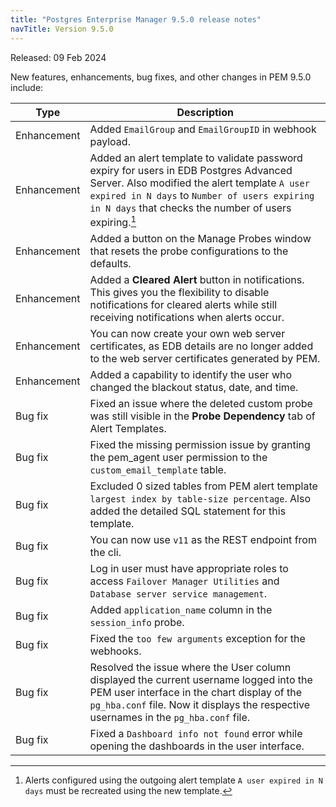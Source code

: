 ```yaml
---
title: "Postgres Enterprise Manager 9.5.0 release notes"
navTitle: Version 9.5.0
---
```


Released: 09 Feb 2024

New features, enhancements, bug fixes, and other changes in PEM 9.5.0 include:

| Type         | Description                                                                                                                                                                                                                                         |
|--------------|-----------------------------------------------------------------------------------------------------------------------------------------------------------------------------------------------------------------------------------------------------|
| Enhancement  | Added `EmailGroup` and `EmailGroupID` in webhook payload.                                                                                                                                                                                           |
| Enhancement  | Added an alert template to validate password expiry for users in EDB Postgres Advanced Server. Also modified the alert template `A user expired in N days` to `Number of users expiring in N days` that checks the number of users expiring.[^*] |
| Enhancement  | Added a button on the Manage Probes window that resets the probe configurations to the defaults.                                                                                                                                                         |
| Enhancement  | Added a **Cleared Alert** button in notifications. This gives you the flexibility to disable notifications for cleared alerts while still receiving notifications when alerts occur.                                                                |
| Enhancement  | You can now create your own web server certificates, as EDB details are no longer added to the web server certificates generated by PEM.                                                                                                             |
| Enhancement  | Added a capability to identify the user who changed the blackout status, date, and time.                                                                                                                                                            |
| Bug&nbsp;fix | Fixed an issue where the deleted custom probe was still visible in the **Probe Dependency** tab of Alert Templates.                                                                                                                                         |
| Bug&nbsp;fix | Fixed the missing permission issue by granting the pem_agent user permission to the `custom_email_template` table.                                                                                                                                      |
| Bug&nbsp;fix | Excluded 0 sized tables from PEM alert template `largest index by table-size percentage`. Also added the detailed SQL statement for this template.                                                                                                  |
| Bug&nbsp;fix | You can now use `v11` as the REST endpoint from the cli.                                                                                                                                                                                            |
| Bug&nbsp;fix | Log in user must have appropriate roles to access `Failover Manager Utilities` and `Database server service management`.                                                                                                                            |
| Bug&nbsp;fix | Added `application_name` column in the `session_info` probe.                                                                                                                                                                                        |
| Bug&nbsp;fix | Fixed the `too few arguments` exception for the webhooks.                                                                                                                                                                                           |
| Bug&nbsp;fix | Resolved the issue where the User column displayed the current username logged into the PEM user interface in the chart display of the `pg_hba.conf` file. Now it displays the respective usernames in the `pg_hba.conf` file.                                       |
| Bug&nbsp;fix | Fixed a `Dashboard info not found` error while opening the dashboards in the user interface.                                                                                                                                                                      |


[^*]: Alerts configured using the outgoing alert template `A user expired in N days` must be recreated using the new template. 